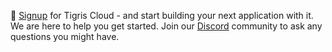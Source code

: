 
🚀 <a href={tigrisConfig.signupUrl}>Signup</a> for Tigris Cloud -
and start building your next application with it. We are here to help you get started.
Join our [Discord](http://discord.tigrisdata.com) community to ask any questions you might have.

